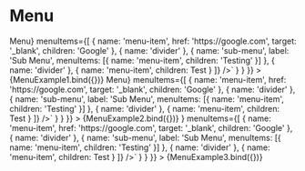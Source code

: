 
<Meta title="Components/Menu" component={Menu} />

# Menu

<Canvas>
  <Story
    name="Menu"
    parameters={{
      docs: {
        source: {
          code: dedent`
          <Menu
            menuButton={<ButtonPrimary>Menu</ButtonPrimary>}
            menuItems={[
              { name: 'menu-item', href: 'https://google.com', target: '_blank', children: 'Google' },
              { name: 'divider' },
              { name: 'sub-menu', label: 'Sub Menu', menuItems: [{ name: 'menu-item', children: 'Testing' }] },
              { name: 'divider' },
              { name: 'menu-item', children: <ButtonPrimary>Test</ButtonPrimary> }
            ]}
          />`
        }
      }
    }}
  >
    {MenuExample1.bind({})}
  </Story>
  <Story
    name="Menu with hover"
    parameters={{
      docs: {
        source: {
          code: dedent`
          <Menu
          hoverable
            menuButton={<ButtonPrimary>Menu</ButtonPrimary>}
            menuItems={[
              { name: 'menu-item', href: 'https://google.com', target: '_blank', children: 'Google' },
              { name: 'divider' },
              { name: 'sub-menu', label: 'Sub Menu', menuItems: [{ name: 'menu-item', children: 'Testing' }] },
              { name: 'divider' },
              { name: 'menu-item', children: <ButtonPrimary>Test</ButtonPrimary> }
            ]}
          />`
        }
      }
    }}
  >
    {MenuExample2.bind({})}
  </Story>
  <Story
    name="Menu with Icon Button"
    parameters={{
      docs: {
        source: {
          code: dedent`
          <Menu
            menuButton={<IconButton icon="threeDots" />}
            menuItems={[
              { name: 'menu-item', href: 'https://google.com', target: '_blank', children: 'Google' },
              { name: 'divider' },
              { name: 'sub-menu', label: 'Sub Menu', menuItems: [{ name: 'menu-item', children: 'Testing' }] },
              { name: 'divider' },
              { name: 'menu-item', children: <ButtonPrimary>Test</ButtonPrimary> }
            ]}
          />`
        }
      }
    }}
  >
    {MenuExample3.bind({})}
  </Story>
  <ArgsTable of={Menu} />
</Canvas>
